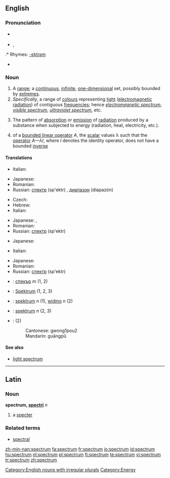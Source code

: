 ==English==
{{wikipedia}}

===Pronunciation===
* {{a|Canada|UK}} {{IPA|/ˈspektrəm/}}
* {{a|unknown}} {{IPA|/ˈspɛktrəm/}}, {{SAMPA|/"spEktr@m/}}
:* Rhymes: [[Rhymes:English:-ɛktrəm|-ɛktrəm]]
* {{audio|en-us-portmanteau.ogg|Audio (US)}}

===Noun===
{{en-noun|spectr|a}}

# A [[range]]; a [[continuous]], [[infinite]], [[one-dimensional]] set, possibly bounded by [[extremes]].
# ''Specifically,'' a range of [[colour]]s representing [[light]] ([[electromagnetic radiation]]) of contiguous [[frequency|frequencies]]; hence ''[[electromagnetic spectrum]]'', ''[[visible spectrum]]'', ''[[ultraviolet spectrum]]'', etc.
# {{chemistry}} The pattern of [[absorption]] or [[emission]] of [[radiation]] produced by a substance when subjected to energy (radiation, heat, electricity, etc.).
# {{linearalg}} of a [[bounded linear operator]] ''A'', the [[scalar]] values λ such that the [[operator]] ''A—λI'', where ''I'' denotes the identity operator, does not have a bounded [[inverse]]

====Translations====
{{trans-top|range}}
* Italian: {{t+|it|spettro}}
{{trans-mid}}
* Japanese: {{t|ja|sc=Jpan|スペクトル|tr=supekutoru}}
* Romanian: {{t-|ro|spectru|n}}
* Russian: [[спектр]] (sp'ektr) {{m}}, [[диапазон]] (diapazón) {{m}}
{{trans-bottom}}

{{trans-top|range of colors}}
* Czech: {{t-|cs|spektrum|n}}
* Hebrew: {{he-translation|ספקטרום|spéktrum}}
* Italian: {{t+|it|spettro}}
{{trans-mid}}
* Japanese: {{t|ja|sc=Jpan|スペクトル|tr=supekutoru}}, {{t|ja|sc=Jpan|分光特性|tr=bunkō tokusē}}
* Romanian: {{t-|ro|spectru|n}}
* Russian: [[спектр]] (sp'ektr) {{m}}
{{trans-bottom}}

{{trans-top|chemistry: a pattern of absorption or emission of radiation}}
{{trans-mid}}
* Japanese: {{t|ja|sc=Jpan|スペクトル|tr=supekutoru}}
{{trans-bottom}}

{{trans-top|linear algebra: set of scalar values}}
* Italian: {{t+|it|spettro}}
{{trans-mid}}
* Japanese: {{t|ja|sc=Jpan|スペクトル|tr=supekutoru}}
* Romanian: {{t-|ro|spectru|n}}
* Russian: [[спектр]] (sp'ektr) {{m}}
{{trans-bottom}}

{{checktrans-top}}
* {{ttbc|Bulgarian}}: [[спекър]] ''m'' (1, 2)
* {{ttbc|German}}: [[Spektrum]] {{n}} (1, 2, 3)
{{trans-mid}}
* {{ttbc|Polish}}: [[spektrum]] ''n'' (1), [[widmo]] ''n'' (2)
* {{ttbc|Swedish}}: [[spektrum]] ''n''  (2, 3)
* {{ttbc|Chinese}}: {{zh-ts|光譜|光谱}} (2)
*: Cantonese: gwong1pou2
*: Mandarin: guāngpǔ 
{{trans-bottom}}

====See also====
* {{sense|range of colours}} [[light spectrum]]

[[Category:English nouns with irregular plurals]]

----

==Latin==

===Noun===
'''spectrum, [[Wiktionary Appendix:Latin second declension|spectri]]''' ''n''

# a [[specter]]

===Related terms===
*[[spectral]]

[[Category:Energy]]

[[zh-min-nan:spectrum]]
[[fa:spectrum]]
[[fr:spectrum]]
[[io:spectrum]]
[[id:spectrum]]
[[hu:spectrum]]
[[nl:spectrum]]
[[pl:spectrum]]
[[fi:spectrum]]
[[te:spectrum]]
[[vi:spectrum]]
[[tr:spectrum]]
[[zh:spectrum]]